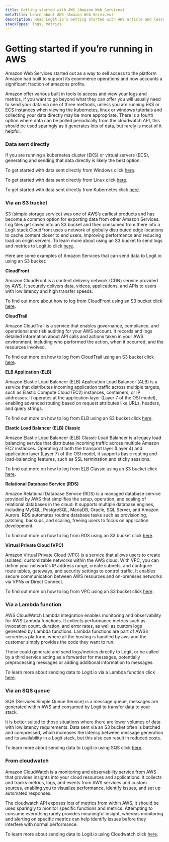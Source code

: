 ```yaml
---
title: Getting started with AWS (Amazon Web Services)
metaTitle: Learn about AWS (Amazon Web Services)
description: Read Logit.io’s Getting Started with AWS article and learn how to ship logs and metrics from AWS
stackTypes: logs, metrics
---
```


# Getting started if you’re running in AWS

Amazon Web Services started out as a way to sell access to the platform Amazon had built to support its ecommerce operations and 
now accounts a significant fraction of amazons profits.

Amazon offer various built in tools to access and view your logs and metrics, if you want to go beyond what they can offer you will 
usually need to send your data via one of three methods, unless you are running EKS or ECS instances when viewing the kubernetes, 
linux or windows tutorials and collecting your data directly may be more appropriate. There is a fourth option where data can be 
polled periodically from the cloudwatch API, this should be used sparingly as it generates lots of data, but rarely is most of it 
helpful.

### Data sent directly

If you are running a kubernetes cluster (EKS) or virtual servers (ECS), generating and sending that data directly is likely the best option.

To get started with data sent directly from Windows click [here](windows).

To get started with data sent directly from Linux click [here](linux).

To get started with data sent directly from Kubernetes click [here](kubernetes).

### Via an S3 bucket

S3 (simple storage service) was one of AWS’s earliest products and has become a common option for exporting data from other Amazon Services. 
Log files get saved into an S3 bucket and then consumed from there into a Logit stack.CloudFront uses a network of globally distributed edge 
locations to cache content closer to end users, improving performance and reducing load on origin servers. To learn more about using an S3 
bucket to send logs and metrics to Logit.io click [here](../integrations/s3/).

Here are some examples of Amazon Services that can send data to Logit.io using an S3 bucket:

__CloudFront__

Amazon CloudFront is a content delivery network (CDN) service provided by AWS. It securely delivers data, videos, applications, and APIs to 
users with low latency and high transfer speeds.

To find out more about how to log from CloudFront using an S3 bucket click [here](../integrations/cloudfront/).

__CloudTrail__

Amazon CloudTrail is a service that enables governance, compliance, and operational and risk auditing for your AWS account. It records and logs 
detailed information about API calls and actions taken in your AWS environment, including who performed the action, when it occurred, and the 
resources involved.

To find out more on how to log from CloudTrail using an S3 bucket click [here](../integrations/cloudtrail/).

__ELB Application (ELB)__

Amazon Elastic Load Balancer (ELB) Application Load Balancer (ALB) is a service that distributes incoming application traffic across multiple targets, 
such as Elastic Compute Cloud (EC2) instances, containers, or IP addresses. It operates at the application layer (Layer 7 of the OSI model), enabling advanced routing based 
on request attributes like URLs, headers, and query strings.

To find out more on how to log from ELB using an S3 bucket click [here](../integrations/elb-application/).

__Elastic Load Balancer (ELB) Classic__

Amazon Elastic Load Balancer (ELB) Classic Load Balancer is a legacy load balancing service that distributes incoming traffic across multiple Amazon 
EC2 instances. Operating at both the transport layer (Layer 4) and application layer (Layer 7) of the OSI model, it supports basic routing and 
load-balancing features, such as SSL termination and sticky sessions.

To find out more on how to log from ELB Classic using an S3 bucket click [here](../integrations/elb-classic/).

__Relational Database Service (RDS)__

Amazon Relational Database Service (RDS) is a managed database service provided by AWS that simplifies the setup, operation, and scaling of relational 
databases in the cloud. It supports multiple database engines, including MySQL, PostgreSQL, MariaDB, Oracle, SQL Server, and Amazon Aurora. RDS automates 
routine database tasks such as provisioning, patching, backups, and scaling, freeing users to focus on application development.

To find out more on how to log from RDS using an S3 bucket click [here](../integrations/rds/).

__Virtual Private Cloud (VPC)__

Amazon Virtual Private Cloud (VPC) is a service that allows users to create isolated, customizable networks within the AWS cloud. With VPC, you can define 
your network's IP address range, create subnets, and configure route tables, gateways, and security settings to control traffic. It enables secure 
communication between AWS resources and on-premises networks via VPNs or Direct Connect.

To find out more on how to log from VPC using an S3 bucket click [here](../integrations/vpc/).

### Via a Lambda function

AWS CloudWatch Lambda integration enables monitoring and observability for AWS Lambda functions. It collects performance metrics such as invocation count, 
duration, and error rates, as well as custom logs generated by Lambda functions. Lambda functions are part of AWS’s serverless platform, where all the 
hosting is handled by aws and the customer simply provides the code they want to run.

These could generate and send logs/metrics directly to Logit, or be called by a third service acting as a forwarder for messages, potentially 
preprocessing messages or adding additional information to messages.

To learn more about sending data to Logit.io via a Lambda function click [here](../integrations/aws-cloudwatch-lambda/).

### Via an SQS queue

SQS (Services Simple Queue Service) is a message queue, messages are generated within AWS and consumed by Logit to transfer data to your stack.

It is better suited to those situations where there are lower volumes of data with low latency requirements. Data sent via an S3 bucket often is 
batched and compressed, which increases the latency between message generation and its availability in a Logit stack, but this also can result in 
reduced costs.

To learn more about sending data to Logit.io using SQS click [here](../log-management/ingestion-pipeline/adding-inputs/add-sqs-input).

### From cloudwatch

Amazon CloudWatch is a monitoring and observability service from AWS that provides insights into your cloud resources and applications. It collects and 
tracks metrics, logs, and events from AWS services and custom sources, enabling you to visualize performance, identify issues, and set up automated 
responses.

The cloudwatch API exposes lots of metrics from within AWS, it should be used sparingly to monitor specific functions and metrics. Attempting to consume 
everything rarely provides meaningful insight, whereas monitoring and alerting on specific metrics can help identify issues before they interfere with normal 
performance.

To learn more about sending data to Logit.io using Cloudwatch click [here](../integrations/cloudwatch/).



